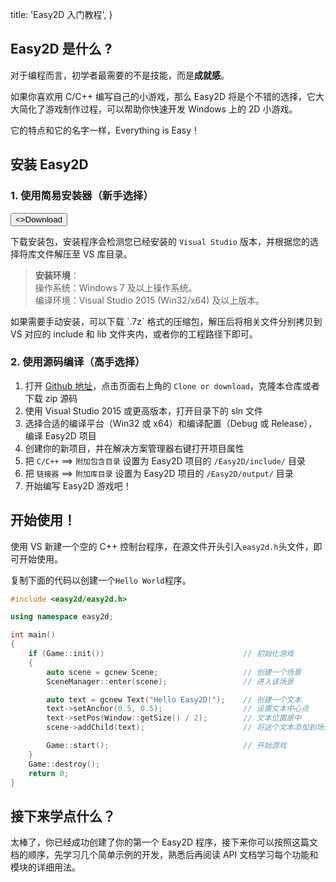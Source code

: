 
  title: 'Easy2D 入门教程',
}

<HeroPattern />

## Easy2D 是什么 ?

对于编程而言，初学者最需要的不是技能，而是**成就感**。

如果你喜欢用 C/C++ 编写自己的小游戏，那么 Easy2D 将是个不错的选择，它大大简化了游戏制作过程，可以帮助你快速开发 Windows 上的 2D 小游戏。

它的特点和它的名字一样，Everything is Easy！

## 安装 Easy2D

### 1. 使用简易安装器（新手选择）

<div className="not-prose mb-6 mt-6 flex gap-3">
  <Button href="https://easy2d.cn/download" target="_blank" arrow="right">
    <>Download</>
  </Button>
</div>

下载安装包，安装程序会检测您已经安装的 `Visual Studio` 版本，并根据您的选择将库文件解压至 VS 库目录。

> **安装环境**：  
> 操作系统：Windows 7 及以上操作系统。  
> 编译环境：Visual Studio 2015 (Win32/x64) 及以上版本。

<Note>
  如果需要手动安装，可以下载 `.7z` 格式的压缩包，解压后将相关文件分别拷贝到 VS
  对应的 include 和 lib 文件夹内，或者你的工程路径下即可。
</Note>

### 2. 使用源码编译（高手选择）

1. 打开 [Github 地址](https://github.com/easy2d/easy2d)，点击页面右上角的 `Clone or download`，克隆本仓库或者下载 zip 源码
2. 使用 Visual Studio 2015 或更高版本，打开目录下的 sln 文件
3. 选择合适的编译平台（Win32 或 x64）和编译配置（Debug 或 Release），编译 Easy2D 项目
4. 创建你的新项目，并在解决方案管理器右键打开项目属性
5. 把 `C/C++` ==> `附加包含目录` 设置为 Easy2D 项目的 `/Easy2D/include/` 目录
6. 把 `链接器` ==> `附加库目录` 设置为 Easy2D 项目的 `/Easy2D/output/` 目录
7. 开始编写 Easy2D 游戏吧！

## 开始使用！

使用 VS 新建一个空的 C++ 控制台程序，在源文件开头引入`easy2d.h`头文件，即可开始使用。

复制下面的代码以创建一个`Hello World`程序。

```cpp {{ title: "main.cpp" }}
#include <easy2d/easy2d.h>

using namespace easy2d;

int main()
{
    if (Game::init())                               // 初始化游戏
    {
        auto scene = gcnew Scene;                   // 创建一个场景
        SceneManager::enter(scene);                 // 进入该场景

        auto text = gcnew Text("Hello Easy2D!");    // 创建一个文本
        text->setAnchor(0.5, 0.5);                  // 设置文本中心点
        text->setPos(Window::getSize() / 2);        // 文本位置居中
        scene->addChild(text);                      // 将这个文本添加到场景中

        Game::start();                              // 开始游戏
    }
    Game::destroy();
    return 0;
}
```

## 接下来学点什么？

太棒了，你已经成功创建了你的第一个 Easy2D 程序，接下来你可以按照这篇文档的顺序，先学习几个简单示例的开发，熟悉后再阅读 API 文档学习每个功能和模块的详细用法。
